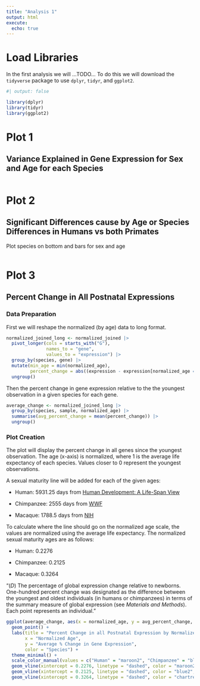 ```yaml
---
title: "Analysis 1"
output: html
execute:
  echo: true
---
```


# Load Libraries

In the first analysis we will ...TODO... To do this we will download the `tidyverse` package to use `dplyr`, `tidyr`, and `ggplot2`.

```r
#| output: false

library(dplyr)
library(tidyr)
library(ggplot2)
```

# Plot 1

## Variance Explained in Gene Expression for Sex and Age for each Species

```r

```

# Plot 2

## Significant Differences cause by Age or Species Differences in Humans vs both Primates

Plot species on bottom and bars for sex and age

```r

```

# Plot 3

## Percent Change in All Postnatal Expressions

### Data Preparation

First we will reshape the normalized (by age) data to long format.

```r
normalized_joined_long <- normalized_joined |>
  pivot_longer(cols = starts_with("G"), 
               names_to = "gene", 
               values_to = "expression") |>
  group_by(species, gene) |>
  mutate(min_age = min(normalized_age),
         percent_change = abs((expression - expression[normalized_age == min_age]) / expression[normalized_age == min_age] * 100)) |>
  ungroup()
```

Then the percent change in gene expression relative to the the youngest observation in a given species for each gene.

```r
average_change <- normalized_joined_long |>
  group_by(species, sample, normalized_age) |>
  summarise(avg_percent_change = mean(percent_change)) |>
  ungroup()
```

### Plot Creation

The plot will display the percent change in all genes since the youngest observation. The age (x-axis) is normalized, where 1 is the average life expectancy of each species. Values closer to 0 represent the youngest observations.

A sexual maturity line will be added for each of the given ages:

-   Human: 5931.25 days from [Human Development: A Life-Span View](https://books.google.dk/books?id=E-n5E7oyCgoC&pg=PA296&redir_esc=y)

-   Chimpanzee: 2555 days from [WWF](https://wwf.panda.org/discover/knowledge_hub/endangered_species/great_apes/chimpanzees/#:~:text=Although%20chimpanzees%20reach%20sexual%20maturity,until%20they%20are%20over%2060.)

-   Macaque: 1788.5 days from [NIH](https://pmc.ncbi.nlm.nih.gov/articles/PMC10092073/#:~:text=Cynomolgus%20macaque%20sexual%20maturation%20is,for%20CMs%20based%20on%20different)

To calculate where the line should go on the normalized age scale, the values are normalized using the average life expectancy. The normalized sexual maturity ages are as follows:

-   Human: 0.2276

-   Chimpanzee: 0.2125

-   Macaque: 0.3264

"(*D*) The percentage of global expression change relative to newborns. One-hundred percent change was designated as the difference between the youngest and oldest individuals (in humans or chimpanzees) in terms of the summary measure of global expression (see *Materials and Methods*). Each point represents an individual."

```r
ggplot(average_change, aes(x = normalized_age, y = avg_percent_change, color = species)) +
  geom_point() +
  labs(title = "Percent Change in all Postnatal Expression by Normalized Age",
       x = "Normalized Age", 
       y = "Average % Change in Gene Expression", 
       color = "Species") +
  theme_minimal() +
  scale_color_manual(values = c("Human" = "maroon2", "Chimpanzee" = "blue2", "Macaque" = "chartreuse4")) +
  geom_vline(xintercept = 0.2276, linetype = "dashed", color = "maroon2", size = 1) +  # Human
  geom_vline(xintercept = 0.2125, linetype = "dashed", color = "blue2", size = 1) +    # Chimpanzee
  geom_vline(xintercept = 0.3264, linetype = "dashed", color = "chartreuse4", size = 1)
```
